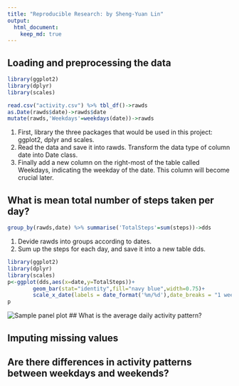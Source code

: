 ```yaml
---
title: "Reproducible Research: by Sheng-Yuan Lin"
output: 
  html_document:
    keep_md: true
---
```



## Loading and preprocessing the data
```r
library(ggplot2)
library(dplyr)
library(scales)

read.csv("activity.csv") %>% tbl_df()->rawds
as.Date(rawds$date)->rawds$date
mutate(rawds,'Weekdays'=weekdays(date))->rawds
```
1. First, library the three packages that would be used in this project: ggplot2, dplyr and scales. 
2. Read the data and save it into rawds. Transform the data type of column date into Date class. 
3. Finally add a new column on the right-most of the table called Weekdays, indicating the weekday of the date. This column will become crucial later.

## What is mean total number of steps taken per day?
```r
group_by(rawds,date) %>% summarise('TotalSteps'=sum(steps))->dds
```
1. Devide rawds into groups according to dates.
2. Sum up the steps for each day, and save it into a new table dds.

```r
library(ggplot2)
library(dplyr)
library(scales)
p<-ggplot(dds,aes(x=date,y=TotalSteps))+
        geom_bar(stat="identity",fill="navy blue",width=0.75)+
        scale_x_date(labels = date_format('%m/%d'),date_breaks = "1 week")
p
```
![Sample panel plot](instructions_fig/sample_panelplot.png)
## What is the average daily activity pattern?



## Imputing missing values



## Are there differences in activity patterns between weekdays and weekends?
